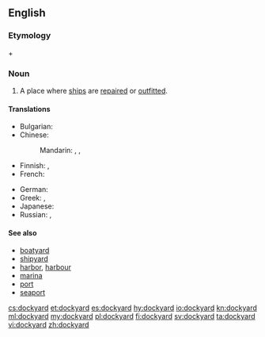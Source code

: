 ==English==

===Etymology===
{{term|dock}} + {{term|yard}}

===Noun===
{{en-noun}}

# A place where [[ship]]s are [[repair|repaired]] or [[outfit|outfitted]].

====Translations====
{{trans-top|ship repair place}}
* Bulgarian: {{t|bg|корабостроителница|f|tr=korabostroítelnica}}
* Chinese:
*: Mandarin: {{t|cmn|船廠|sc=Hani}}, {{t+|cmn|船厂|tr=chuánchǎng|sc=Hani}}, {{t+|cmn|造船所|tr=zàochuánsuǒ|sc=Hani}}
* Finnish: {{t+|fi|telakka}}, {{t|fi|huoltotelakka}}
* French: {{t+|fr|chantier naval|m}}
{{trans-mid}}
* German: {{t+|de|Werft|f}}
* Greek: {{t+|el|ναυπηγείο|n|tr=nafpigeío|sc=Grek}}, {{t+|el|νεώριο|n|sc=Grek}}
* Japanese: {{t|ja|造船所|tr=ぞうせんじょ, zōsensho|sc=Jpan}}
* Russian: {{t|ru|судоремонтный завод|m|tr=sudoremóntnyj zavód|sc=Cyrl}}, {{qualifier|судостроительная}} {{t+|ru|верфь|f|tr=verfʹ|sc=Cyrl}}
{{trans-bottom}}

====See also====
* [[boatyard]]
* [[shipyard]]
* [[harbor]], [[harbour]]
* [[marina]]
* [[port]]
* [[seaport]]

[[cs:dockyard]]
[[et:dockyard]]
[[es:dockyard]]
[[hy:dockyard]]
[[io:dockyard]]
[[kn:dockyard]]
[[ml:dockyard]]
[[my:dockyard]]
[[pl:dockyard]]
[[fi:dockyard]]
[[sv:dockyard]]
[[ta:dockyard]]
[[vi:dockyard]]
[[zh:dockyard]]